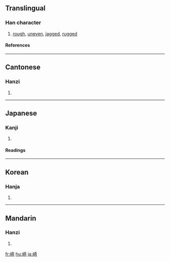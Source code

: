 {{see|埼}}

==Translingual==
===Han character===
{{Han char|rn=46|rad=山|as=08|sn=11|four=2472<sub>1</sub>|canj=山大一口 (UKMR)}}
# [[rough]], [[uneven]], [[jagged]], [[rugged]]
====References====
{{Han ref|kx=0313.190|dkj=08169|dj=0614.150|hdz=10778.100|uh=5D0E|ud=23822|bh=B154|bd=45396}}
----
==Cantonese==
===Hanzi===
{{yue-hanzi|jyut=|y=kei1}}
# {{defn|Cantonese}}
----
==Japanese==
===Kanji===
{{ja-kanji|grade=c|rs=山08}}
# {{defn|Japanese}} 
====Readings====
{{ja-readings|on=[[き]] (ki)|kun=[[さき]] (saki), [[ざき]] (zaki), [[けわしい]] (kewashii)}}
----
==Korean==
===Hanja===
{{ko-hanja|hangeul=기|rv=gi|mr=ki}}
# {{defn|Korean}}
----
==Mandarin==
===Hanzi===
{{cmn-hanzi|pin=[[qí]] (qi2)|wg=ch'i<sup>2</sup>}}
# {{defn|Mandarin}}

[[fr:崎]]
[[hu:崎]]
[[ja:崎]]